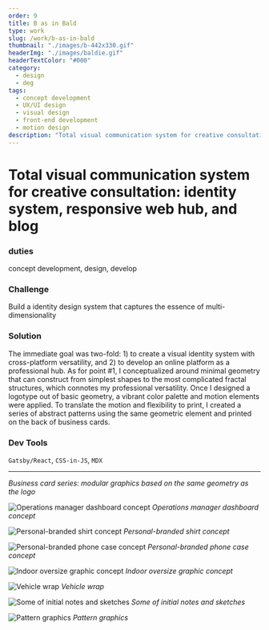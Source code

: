 ```yaml
---
order: 9
title: B as in Bald
type: work
slug: /work/b-as-in-bald
thumbnail: "./images/b-442x330.gif"
headerImg: "./images/baldie.gif"
headerTextColor: "#000"
category:
  - design
  - deg
tags:
  - concept development
  - UX/UI design
  - visual design
  - front-end development
  - motion design
description: "Total visual communication system for creative consultation: identity system, responsive web hub, and blog"
---
```



# Total visual communication system for creative consultation: identity system, responsive web hub, and blog

<section class="portfolioDetail">

### duties

concept development, design, develop

</section>

<section class="portfolioDetail">

### Challenge

Build a identity design system that captures the essence of multi-dimensionality

</section>

<section class="portfolioDetail">

### Solution

The immediate goal was two-fold: 1) to create a visual identity system with cross-platform versatility, and 2) to develop an online platform as a professional hub. As for point #1, I conceptualized around minimal geometry that can construct from simplest shapes to the most complicated fractal structures, which connotes my professional versatility. Once I designed a logotype out of basic geometry, a vibrant color palette and motion elements were applied. To translate the motion and flexibility to print, I created a series of abstract patterns using the same geometric element and printed on the back of business cards.

</section>

<section class="portfolioDetail">

### Dev Tools

`Gatsby/React`, `CSS-in-JS`, `MDX`

</section>

<ButtonContainer>
  <SimpleButton
    cta="GitHub Profile"
    link="https://github.com/baadaa/"
    color="var(--yellow500)"
  />
  <SimpleButton
    cta="GitHub Repo of this site"
    link="https://github.com/baadaa/b-as-in-bald/"
    color="var(--green500)"
  />
</ButtonContainer>

---

<EmbedVideo
  videoChannel="vimeo"
  aspectRatioPadding="56.34%"
  videoId="234397284"
/>

_Business card series: modular graphics based on the same geometry as the logo_

![Operations manager dashboard concept](./images/b-dashboard.png)
_Operations manager dashboard concept_

![Personal-branded shirt concept](./images/b-shirt.jpg)
_Personal-branded shirt concept_

![Personal-branded phone case concept](./images/b-phone-case.jpg)
_Personal-branded phone case concept_

![Indoor oversize graphic concept](./images/b-office.jpg)
_Indoor oversize graphic concept_

![Vehicle wrap](./images/b-car_3.jpg)
_Vehicle wrap_

![Some of initial notes and sketches](./images/b-sketches.jpg)
_Some of initial notes and sketches_

![Pattern graphics](./images/b-pattern.gif)
_Pattern graphics_
